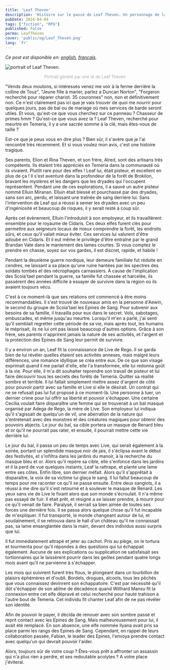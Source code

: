 ```yaml
---
title: 'Leaf Theven'
description: 'Histoire sur le passé de Leaf Theven. Un personnage de la partie du jeu de role The Witcher que je joue.'
pubDate: 2024-04-04
tags: ["fiction", "RPG"]
published: false
perma: LeafTheven
cover: 'public/og/Leaf_Theven.png'
lang: 'fr'
---
```


*Ce post est disponible en: [english](/posts/LeafTheven/), [français](/posts/LeafTheven/fr/).*

<Image 
    src={leaf} 
    class="img-50 img-mobile"
    alt="portrait of Leaf Theven."
/>

<p style="
    text-align: center;
    font-size: small;
    color: darkgray;
">Portrait généré par une IA de Leaf Theven</p>

"Vends deux moutons, si intéressés venez me voir à la ferme derrière la colline de Touz", "Jeune fille à marier, parlez a Duncan Norton", "Forgeron recherché pour réparer chariot. 35 couronnes" non, non et définitivement non. Ce n'est clairement pas ici que je vais trouver de quoi me nourrir pour quelques jours, pas de bal ou de mariage où mes services de barde seront utiles.
Et vous, qu'est-ce que vous cherchez sur ce panneau ? Chasseur de primes hmm ? Qu'est-ce que vous avez la ? Leaf Theven, recherché pour meurtre en Temeria, il y a une sacrée somme à la clé, mais êtes-vous de taille ?

Est-ce que je peux vous en dire plus ? Bien sûr, il s'avère que je l'ai rencontré très récemment. Et si vous voulez mon avis, c'est une histoire tragique.

Ses parents, Elion et Rina Theven, et son frère, Alred, sont des artisans très compétents. Ils étaient très appréciés en Temeria dans la communauté où ils vivaient. Plutôt rare pour des elfes ! Leaf lui, était pisteur, et excellent en plus de ça ! Il s'est aventuré dans la profondeur de la forêt de Brokilon, bravant les mystères et les dangers que les dryades qui l'occupent représentent. Pendant une de ces explorations, il a sauvé un autre pisteur nommé Elluin Miranan. Elluin était blessé et pourchassé par des dryades, sans son arc, perdu, et laissant une traînée de sang derrière lui. Sans l'intervention de Leaf qui a réussi à semer les dryades avec un peu d'ingéniosité et beaucoup de risques, il y serait resté à coup sûr.

Après cet évènement, Elluin l'introduisit à son employeur, et ils travaillèrent ensemble pour le royaume de Cidaris. Ces deux elfes furent clés pour permettre aux seigneurs locaux de mieux comprendre la forêt, les endroits sûrs, et ceux qu'il valait mieux éviter. Ces services lui valurent d'être adoubé en Cidaris. Et il eut même le privilège d'être entraîné par le grand Brandan Vate dans le maniement des lames courtes. Si vous comptez le prendre en chasse, soyez sur vos gardes, il est discret, rapide, et habile !

Pendant la deuxième guerre nordique, leur demeure familiale fut réduite en cendres, ne laissant a sa place qu'une ruine hantées par les spectres des soldats tombés et des nécrophages carnassiers. À cause de l'implication des Scoia'tael pendant la guerre, sa famille fut chassée et harcelée, ils passèrent des années difficile à essayer de survivre dans la région où ils avaient toujours vécu.

C'est à ce moment-là que ses relations ont commencé à être moins recommandables. Il s'est trouvé de nouveaux amis en la personne d'Aewin, le second du groupe de Scoia'tael les Epines de Sang. Pour subvenir aux besoins de sa famille, il travailla pour eux dans le secret. Vols, sabotages, embuscades, et même jusqu'au meurtre. Lorsqu'il m'en a parlé, j'ai senti qu'il semblait regretter cette période de sa vie, mais après tout, les humains le méprisait, ils ne lui ont pas laissé beaucoup d'autres options. Grâce à son frère, ses parents n'apprirent jamais la nature de ses activités, et l'argent et la protection des Epines de Sang leur permit de survivre.

Il y a environ un an, Leaf fit la connaissance de Live de Rego. Il se garda bien de lui révéler quelles étaient ses activités annexes, mais malgré leurs différences, une romance idyllique se créa entre eux. De ce que son visage exprimait quand il me parlait d'elle, elle l'a transformée, elle lui redonna goût à la vie. Pour elle, il m'a dit souhaiter reprendre son travail de pisteur et lui faire découvrir tous les secrets des forêts de Temeria. Quitter sa réalité sombre et terrible. Il lui fallait simplement mettre assez d'argent de côté pour pouvoir partir avec sa famille et Live si elle le désirait. Un contrat qui ne se refusait pas lui fut proposé à ce moment-là. Une personne à tuer, un dernier crime pour lui offrir sa liberté et pouvoir s'échapper. Une certaine Cecilia voulait faire disparaître une femme qui se trouverait à un bal masqué organisé par Adega de Rego, la mère de Live. Son employeur lui indiqua qu'il s'agissait de quelqu'un de vil, une aberration de la nature qui s'entretenait avec des monstres et des créatures magiques pour obtenir des pouvoirs abjects. Le jour du bal, sa cible portera un masque de Renard bleu et or qu'il ne pourrait pas rater, et ensuite, il pourrait mettre cette vie derrière lui.

Le jour du bal, il passa un peu de temps avec Live, qui serait également à la soirée, portant un splendide masque noir de jais, il s'éclipsa avant le début des festivités, et s'infiltra dans les jardins du manoir, à la recherche du masque bleu et or. Alors qu'il repère sa cible, elle s'enfonce dans les jardins et il la perd de vue quelques instants, Leaf la rattrape, et plante une lame entre ses côtes. Enfin libre, son dernier méfait. Alors qu'il s'apprêtait à disparaître, la voix de sa victime lui glaça le sang. Il lui fallut beaucoup de temps pour me raconter ce qu'il se passa ensuite. Entre deux sanglots, il a réussi à me dire qu'il s'est retourné et à soulever le masque de Renard. Les yeux sans vie de Live le fixant alors que son monde s'écroulait. Il n'a même pas essayé de fuir. Il était prêt, et résigné a se laisser prendre, à mourir pour ce qu'il venait de faire.
Paralysé, il serrait sa bien aimée de toutes ses forces une dernière fois. Il se passa alors quelque chose qu'il fut incapable de m'expliquer. Il fut transporté, le monde changeant autour de lui, et soudainement, il se retrouva dans le hall d'un château qu'il ne connaissait pas, sa lame ensanglantée dans la main, devant des individus aussi surpris que lui.

Il fut immédiatement attrapé et jeter au cachot. Pris au piège, on le tortura et tourmenta pour qu'il répondes à des questions qui lui échappait également. Aucune de ses explications ou supplication ne satisfaisait ses tortionnaires qui le laissèrent pourrir dans les geôles pendant quatre longs mois avant qu'il ne parvienne à s'échapper.

Les mois qui suivirent furent très flous, le plongeant dans un tourbillon de plaisirs éphémères et d'oubli. Bordels, drogues, alcools, tous les pêchés que vous connaissez devinrent son échappatoire. C'est par nécessité qu'il dût s'échapper de son abîme de décadence quand Willhard Mansu fit la connexion entre cet elfe dépravé et celui recherché pour haute trahison a l'autre bout de Temeria. Cet individu fit chanter Leaf afin de ne pas révéler son identité.

Afin de pouvoir le payer, il décida de renouer avec son sombre passé et reprit contact avec les Epines de Sang. Mais malheureusement pour lui, il avait été remplacé. En son absence, une elfe nommée Ilyana avait pris sa place parmi les rangs des Epines de Sang. Cependant, en rappel de leurs collaboration passée, Fabian, le leader des Epines, l'envoya prendre contact avec quelqu'un qui devrait pouvoir l'aider. 

Alors, toujours sûr de votre coup ? Êtes-vous prêt a affronter un assassin qui n'a plus rien a perdre, et ses redoutable acolytes ? A votre place j'éviterai.